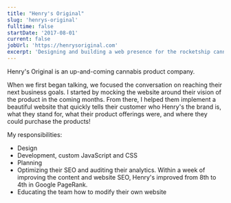 ```yaml
---
title: "Henry's Original"
slug: 'henrys-original'
fulltime: false
startDate: '2017-08-01'
current: false
jobUrl: 'https://henrysoriginal.com'
excerpt: 'Designing and building a web presence for the rocketship cannabis brand.'
---
```


Henry's Original is an up-and-coming cannabis product company.

When we first began talking, we focused the conversation on reaching their next business goals. I
started by mocking the website around their vision of the product in the coming months. From there,
I helped them implement a beautiful website that quickly tells their customer who Henry's the brand
is, what they stand for, what their product offerings were, and where they could purchase the
products!

My responsibilities:

- Design
- Development, custom JavaScript and CSS
- Planning
- Optimizing their SEO and auditing their analytics. Within a week of improving the content and
  website SEO, Henry's improved from 8th to 4th in Google PageRank.
- Educating the team how to modify their own website
